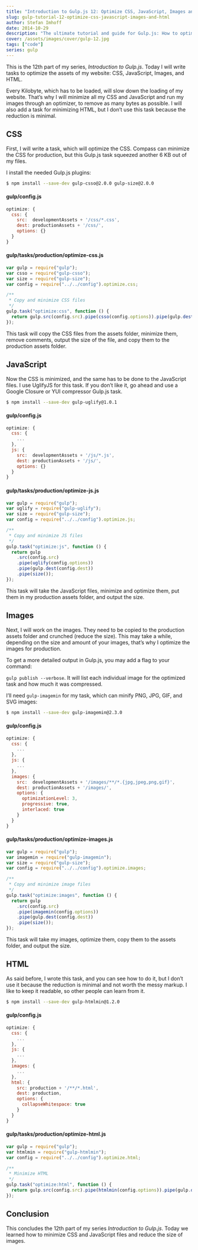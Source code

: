 ```yaml
---
title: "Introduction to Gulp.js 12: Optimize CSS, JavaScript, Images and HTML"
slug: gulp-tutorial-12-optimize-css-javascript-images-and-html
author: Stefan Imhoff
date: 2014-10-29
description: "The ultimate tutorial and guide for Gulp.js: How to optimize CSS, JavaScript, images, and HTML to speed up your website."
cover: /assets/images/cover/gulp-12.jpg
tags: ["code"]
series: gulp
---
```


This is the 12th part of my series, _Introduction to Gulp.js_. Today I will write tasks to optimize the assets of my website: CSS, JavaScript, Images, and HTML.

Every Kilobyte, which has to be loaded, will slow down the loading of my website. That’s why I will minimize all my CSS and JavaScript and run my images through an optimizer, to remove as many bytes as possible. I will also add a task for minimizing HTML, but I don’t use this task because the reduction is minimal.

## CSS

First, I will write a task, which will optimize the CSS. Compass can minimize the CSS for production, but this Gulp.js task squeezed another 6 KB out of my files.

I install the needed Gulp.js plugins:

```bash
$ npm install --save-dev gulp-csso@2.0.0 gulp-size@2.0.0
```

#### gulp/config.js

```javascript
optimize: {
  css: {
    src:  developmentAssets + '/css/*.css',
    dest: productionAssets + '/css/',
    options: {}
  }
}
```

#### gulp/tasks/production/optimize-css.js

```javascript
var gulp = require("gulp");
var csso = require("gulp-csso");
var size = require("gulp-size");
var config = require("../../config").optimize.css;

/**
 * Copy and minimize CSS files
 */
gulp.task("optimize:css", function () {
  return gulp.src(config.src).pipe(csso(config.options)).pipe(gulp.dest(config.dest)).pipe(size());
});
```

This task will copy the CSS files from the assets folder, minimize them, remove comments, output the size of the file, and copy them to the production assets folder.

## JavaScript

Now the CSS is minimized, and the same has to be done to the JavaScript files. I use UglifyJS for this task. If you don’t like it, go ahead and use a Google Closure or YUI compressor Gulp.js task.

```bash
$ npm install --save-dev gulp-uglify@1.0.1
```

#### gulp/config.js

```javascript
optimize: {
  css: {
    ...
  },
  js: {
    src:  developmentAssets + '/js/*.js',
    dest: productionAssets + '/js/',
    options: {}
  }
}
```

#### gulp/tasks/production/optimize-js.js

```javascript
var gulp = require("gulp");
var uglify = require("gulp-uglify");
var size = require("gulp-size");
var config = require("../../config").optimize.js;

/**
 * Copy and minimize JS files
 */
gulp.task("optimize:js", function () {
  return gulp
    .src(config.src)
    .pipe(uglify(config.options))
    .pipe(gulp.dest(config.dest))
    .pipe(size());
});
```

This task will take the JavaScript files, minimize and optimize them, put them in my production assets folder, and output the size.

## Images

Next, I will work on the images. They need to be copied to the production assets folder and crunched (reduce the size). This may take a while, depending on the size and amount of your images, that’s why I optimize the images for production.

<Banner summary="Show more details">

To get a more detailed output in Gulp.js, you may add a flag to your command:

`gulp publish --verbose`. It will list each individual image for the optimized task and how much it was compressed.

</Banner>

I’ll need `gulp-imagemin` for my task, which can minify PNG, JPG, GIF, and SVG images:

```bash
$ npm install --save-dev gulp-imagemin@2.3.0
```

#### gulp/config.js

```javascript
optimize: {
  css: {
    ...
  },
  js: {
    ...
  },
  images: {
    src:  developmentAssets + '/images/**/*.{jpg,jpeg,png,gif}',
    dest: productionAssets + '/images/',
    options: {
      optimizationLevel: 3,
      progressive: true,
      interlaced: true
    }
  }
}
```

#### gulp/tasks/production/optimize-images.js

```javascript
var gulp = require("gulp");
var imagemin = require("gulp-imagemin");
var size = require("gulp-size");
var config = require("../../config").optimize.images;

/**
 * Copy and minimize image files
 */
gulp.task("optimize:images", function () {
  return gulp
    .src(config.src)
    .pipe(imagemin(config.options))
    .pipe(gulp.dest(config.dest))
    .pipe(size());
});
```

This task will take my images, optimize them, copy them to the assets folder, and output the size.

## HTML

As said before, I wrote this task, and you can see how to do it, but I don’t use it because the reduction is minimal and not worth the messy markup. I like to keep it readable, so other people can learn from it.

```bash
$ npm install --save-dev gulp-htmlmin@1.2.0
```

#### gulp/config.js

```javascript
optimize: {
  css: {
    ...
  },
  js: {
    ...
  },
  images: {
    ...
  },
  html: {
    src: production + '/**/*.html',
    dest: production,
    options: {
      collapseWhitespace: true
    }
  }
}
```

#### gulp/tasks/production/optimize-html.js

```javascript
var gulp = require("gulp");
var htmlmin = require("gulp-htmlmin");
var config = require("../../config").optimize.html;

/**
 * Minimize HTML
 */
gulp.task("optimize:html", function () {
  return gulp.src(config.src).pipe(htmlmin(config.options)).pipe(gulp.dest(config.dest));
});
```

## Conclusion

This concludes the 12th part of my series _Introduction to Gulp.js_. Today we learned how to minimize CSS and JavaScript files and reduce the size of images.

<Figure>
  <MoreLink href="https://github.com/kogakure/gulp-tutorial" text="View Source on GitHub" />
</Figure>

